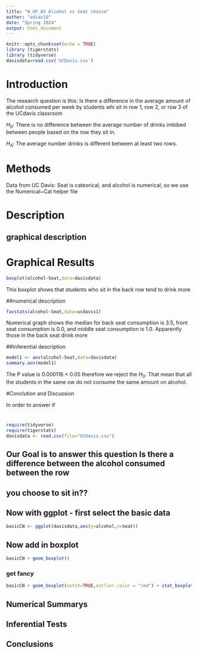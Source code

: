 ```yaml
---
title: "W_UP_03 Alcohol vs Seat choice"
author: "ediaz16"
date: "Spring 2024"
output: html_document
---
```


```r
knitr::opts_chunk$set(echo = TRUE)
library (tigerstats)
library (tidyverse)
davisdata=read.csv('UCDavis.csv')


```

# Introduction
 The research question is this: Is there a difference in the average amount of alcohol consumed per week by students whi sit in row 1, row 2, or row 3 of the UCdavis classroom

$H_0$: There is no difference between the average number of drinks imbibed between people based on the row they sit in.

$H_A$: The average number drinks is different between at least two rows. 
 
 
# Methods

Data from UC Davis: Seat is cateorical, and alcohol is numerical, so we use the Numerical~Cat helper file

# Description
## graphical description

# Graphical Results

```r
boxplot(alcohol~Seat,data=davisdata)
```

This boxplot shows that students who sit in the back row tend to drink more

##numerical description 

```r
favstats(alcohol~Seat,data=ucdavis1)
```

Numerical graph shows the median for back seat consumption is 3.5, front seat consumption is 0.0, and middle seat consumption is 1.0. Apparently those in the back seat drink more

##inferential description

```r
model1 <- aov(alcohol~Seat,data=davisdata)
summary.aov(model1)
```

The P value is 0.000116 < 0.05 therefore we reject the $H_0$. That mean that all the students in the same ow do not consume the same amount on alcohol.


#Conclution and Discussion

In order to answer if 

# 
  
  
```r
require(tidyverse)
require(tigerstats)
davisdata <- read.csv(file="UCDavis.csv")
```
## Our Goal is to answer this question Is there a difference between the alcohol consumed between the row
## you choose to sit in??

## Now with ggplot - first select the basic data

```r
basicCN <- ggplot(davisdata,aes(y=alcohol,x=Seat))
```
## Now add in boxplot

```r
basicCN + geom_boxplot()
```
  
  
### get fancy  

```r
basicCN + geom_boxplot(notch=TRUE,outlier.color = "red") + stat_boxplot(geom ='errorbar') + labs(title="Fancy notch boxplot \n with 2 lines")
```

## Numerical Summarys 

## Inferential Tests

## Conclusions



